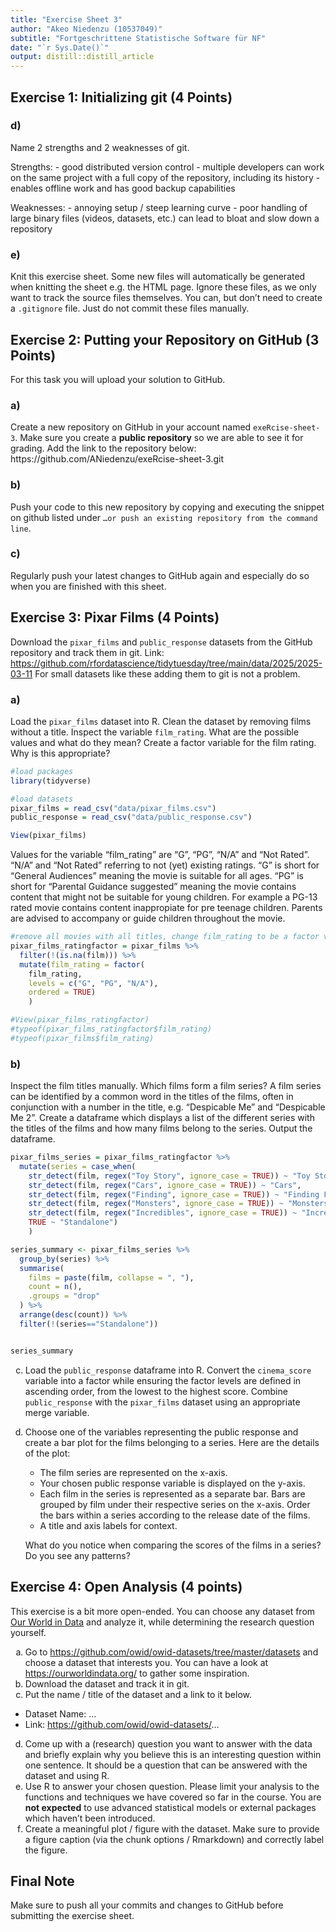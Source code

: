```yaml
---
title: "Exercise Sheet 3"
author: "Akeo Niedenzu (10537049)"
subtitle: "Fortgeschrittene Statistische Software für NF"
date: "`r Sys.Date()`"
output: distill::distill_article
---
```


## Exercise 1: Initializing git (4 Points)

### d)
Name 2 strengths and 2 weaknesses of git.

Strengths:
- good distributed version control - multiple developers can work on the same project with a full copy of the repository, including its history
- enables offline work and has good backup capabilities

Weaknesses:
- annoying setup / steep learning curve
- poor handling of large binary files (videos, datasets, etc.) can lead to bloat and slow down a repository


### e)
Knit this exercise sheet. Some new files will automatically be generated when knitting the sheet e.g. the HTML page. Ignore these files, as we only want to track the source files themselves. You can, but don't need to create a `.gitignore` file. Just do not commit these files manually.



## Exercise 2: Putting your Repository on GitHub (3 Points)

For this task you will upload your solution to GitHub.

### a)
Create a new repository on GitHub in your account named `exeRcise-sheet-3`. Make sure you create a **public repository** so we are able to see it for grading. Add the link to the repository below:
https://github.com/ANiedenzu/exeRcise-sheet-3.git


### b)
Push your code to this new repository by copying and executing the snippet on github listed under `…or push an existing repository from the command line`.


### c)
Regularly push your latest changes to GitHub again and especially do so when you are finished with this sheet.



## Exercise 3: Pixar Films (4 Points)
Download the `pixar_films` and `public_response` datasets from the
GitHub repository and track them in git.
Link:
<https://github.com/rfordatascience/tidytuesday/tree/main/data/2025/2025-03-11>
For small datasets like these adding them to git is not a problem.

### a)
Load the `pixar_films` dataset into R. Clean the dataset by removing films without a title. Inspect the variable `film_rating`. What are the possible values and what do they mean? Create a factor variable for the film rating. Why is this appropriate?

```r
#load packages
library(tidyverse)

#load datasets
pixar_films = read_csv("data/pixar_films.csv")
public_response = read_csv("data/public_response.csv")

View(pixar_films)
```

Values for the variable "film_rating" are "G", "PG", "N/A" and "Not Rated". "N/A" and "Not Rated" referring to not (yet) existing ratings. "G" is short for "General Audiences" meaning the movie is suitable for all ages. "PG" is short for "Parental Guidance suggested" meaning the movie contains content that might not be suitable for young children. For example a PG-13 rated movie contains content inappropiate for pre teenage children. Parents are advised to accompany or guide children throughout the movie.

```r
#remove all movies with all titles, change film_rating to be a factor variable instead of a character variable
pixar_films_ratingfactor = pixar_films %>%
  filter(!(is.na(film))) %>% 
  mutate(film_rating = factor(
    film_rating,
    levels = c("G", "PG", "N/A"),
    ordered = TRUE)
    )

#View(pixar_films_ratingfactor)
#typeof(pixar_films_ratingfactor$film_rating)
#typeof(pixar_films$film_rating)
```


### b)
Inspect the film titles manually. Which films form a film series? A film series can be identified by a common word in the titles of the films, often in conjunction with a number in the title, e.g. "Despicable Me" and "Despicable Me 2". Create a dataframe which displays a list of the different series with the titles of the films and how many films belong to the series. Output the dataframe.

```r

pixar_films_series = pixar_films_ratingfactor %>%
  mutate(series = case_when(
    str_detect(film, regex("Toy Story", ignore_case = TRUE)) ~ "Toy Story",
    str_detect(film, regex("Cars", ignore_case = TRUE)) ~ "Cars",
    str_detect(film, regex("Finding", ignore_case = TRUE)) ~ "Finding Fish",
    str_detect(film, regex("Monsters", ignore_case = TRUE)) ~ "Monsters",
    str_detect(film, regex("Incredibles", ignore_case = TRUE)) ~ "Incredibles",
    TRUE ~ "Standalone")
    )

series_summary <- pixar_films_series %>%
  group_by(series) %>%
  summarise(
    films = paste(film, collapse = ", "),
    count = n(),
    .groups = "drop"
  ) %>%
  arrange(desc(count)) %>% 
  filter(!(series=="Standalone"))


series_summary

```


c)  Load the `public_response` dataframe into R. Convert the
    `cinema_score` variable into a factor while ensuring the factor
    levels are defined in ascending order, from the lowest to the
    highest score. Combine `public_response` with the `pixar_films`
    dataset using an appropriate merge variable.

d)  Choose one of the variables representing the public response and
    create a bar plot for the films belonging to a series. Here are the
    details of the plot:

    -   The film series are represented on the x-axis.
    -   Your chosen public response variable is displayed on the y-axis.
    -   Each film in the series is represented as a separate bar. Bars
        are grouped by film under their respective series on the x-axis.
        Order the bars within a series according to the release date of
        the films.
    -   A title and axis labels for context.

    What do you notice when comparing the scores of the films in a
    series? Do you see any patterns?

## Exercise 4: Open Analysis (4 points)

This exercise is a bit more open-ended. You can choose any dataset from
[Our World in Data](https://ourworldindata.org/) and analyze it, while
determining the research question yourself.

a)  Go to <https://github.com/owid/owid-datasets/tree/master/datasets>
    and choose a dataset that interests you. You can have a look at
    <https://ourworldindata.org/> to gather some inspiration.
b)  Download the dataset and track it in git.
c)  Put the name / title of the dataset and a link to it below.

-   Dataset Name: ...
-   Link: <https://github.com/owid/owid-datasets/>...

d)  Come up with a (research) question you want to answer with the data
    and briefly explain why you believe this is an interesting question
    within one sentence. It should be a question that can be answered
    with the dataset and using R.
e)  Use R to answer your chosen question. Please limit your analysis to
    the functions and techniques we have covered so far in the course.
    You are **not expected** to use advanced statistical models or
    external packages which haven't been introduced.
f)  Create a meaningful plot / figure with the dataset. Make sure to
    provide a figure caption (via the chunk options / Rmarkdown) and
    correctly label the figure.

## Final Note

Make sure to push all your commits and changes to GitHub before
submitting the exercise sheet.
